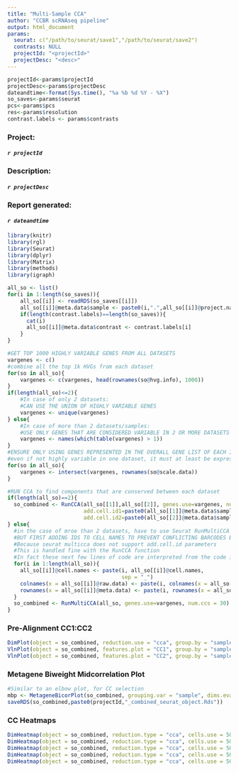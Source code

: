 ```yaml
---
title: "Multi-Sample CCA"
author: "CCBR scRNAseq pipeline"
output: html_document
params:
  seurat: c("/path/to/seurat/save1","/path/to/seurat/save2")
  contrasts: NULL
  projectId: "<projectId>"
  projectDesc: "<desc>"
---
```



```r
projectId<-params$projectId
projectDesc<-params$projectDesc
dateandtime<-format(Sys.time(), "%a %b %d %Y - %X")
so_saves<-params$seurat
pcs<-params$pcs
res<-params$resolution
contrast.labels <- params$contrasts
```

### **Project:**
####    *`r projectId`*
### **Description:** 
####    *`r projectDesc`*
### **Report generated:** 
####    *`r dateandtime`* 

```r
library(knitr)
library(rgl)
library(Seurat)
library(dplyr)
library(Matrix)
library(methods)
library(igraph)

all_so <- list()
for(i in 1:length(so_saves)){
	all_so[[i]] <- readRDS(so_saves[[i]])
	all_so[[i]]@meta.data$sample <- paste0(i,".",all_so[[i]]@project.name)
	if(length(contrast.labels)==length(so_saves)){
	  cat(i)
	  all_so[[i]]@meta.data$contrast <- contrast.labels[i]
	}
}

#GET TOP 1000 HIGHLY VARIABLE GENES FROM ALL DATASETS
vargenes <- c()
#combine all the top 1k HVGs from each dataset
for(so in all_so){
	vargenes <- c(vargenes, head(rownames(so@hvg.info), 1000))
}
if(length(all_so)<=2){
	#In case of only 2 datasets:
	#CAN USE THE UNION OF HIGHLY VARIABLE GENES
	vargenes <- unique(vargenes)
} else{
	#In case of more than 2 datasets/samples:
	#USE ONLY GENES THAT ARE CONSIDERED VARIABLE IN 2 OR MORE DATASETS
	vargenes <- names(which(table(vargenes) > 1))
}
#ENSURE ONLY USING GENES REPRESENTED IN THE OVERALL GENE LIST OF EACH INDIV. DATASET
#even if not highly variable in one dataset, it must at least be expressed in it
for(so in all_so){
	vargenes <- intersect(vargenes, rownames(so@scale.data))
}
```

```r
#RUN CCA to find components that are conserved between each dataset
if(length(all_so)==2){
  so_combined <- RunCCA(all_so[[1]],all_so[[2]], genes.use=vargenes, num.cc = 30,
                        add.cell.id1=paste0(all_so[[1]]@meta.data$sample,"."),
                        add.cell.id2=paste0(all_so[[2]]@meta.data$sample,"."))
} else{
  #in the case of mroe than 2 datasets, have to use Seurat RunMultiCCA instead
  #BUT FIRST ADDING IDS TO CELL NAMES TO PREVENT CONFLICTING BARCODES BETWEEN DATASETS
  #Because seurat multicca does not support add.cell.id parameters
  #This is handled fine with the RunCCA function
  #In fact these next few lines of code are interpreted from the code in RunCCA
  for(i in 1:length(all_so)){
    all_so[[i]]@cell.names <- paste(i, all_so[[i]]@cell.names, 
                                    sep = "_")
    colnames(x = all_so[[i]]@raw.data) <- paste(i, colnames(x = all_so[[i]]@raw.data), sep = "_")
    rownames(x = all_so[[i]]@meta.data) <- paste(i, rownames(x = all_so[[i]]@meta.data), sep = "_")
  }
  so_combined <- RunMultiCCA(all_so, genes.use=vargenes, num.ccs = 30)
}
```

### **Pre-Alignment CC1:CC2**

```r
DimPlot(object = so_combined, reduction.use = "cca", group.by = "sample", pt.size = 0.5)
VlnPlot(object = so_combined, features.plot = "CC1", group.by = "sample")
VlnPlot(object = so_combined, features.plot = "CC2", group.by = "sample")
```

### **Metagene Biweight Midcorrelation Plot**

```r
#Similar to an elbow plot, for CC selection
mbp <- MetageneBicorPlot(so_combined, grouping.var = "sample", dims.eval = 1:30, display.progress = TRUE)
saveRDS(so_combined,paste0(projectId,"_combined_seurat_object.Rds"))
```

### **CC Heatmaps**

```r
DimHeatmap(object = so_combined, reduction.type = "cca", cells.use = 500, dim.use = 1:3, do.balanced = TRUE, ncol=2)
DimHeatmap(object = so_combined, reduction.type = "cca", cells.use = 500, dim.use = 4:9, do.balanced = TRUE)
DimHeatmap(object = so_combined, reduction.type = "cca", cells.use = 500, dim.use = 10:15, do.balanced = TRUE)
DimHeatmap(object = so_combined, reduction.type = "cca", cells.use = 500, dim.use = 16:21, do.balanced = TRUE)
DimHeatmap(object = so_combined, reduction.type = "cca", cells.use = 500, dim.use = 22:30, do.balanced = TRUE)
```
